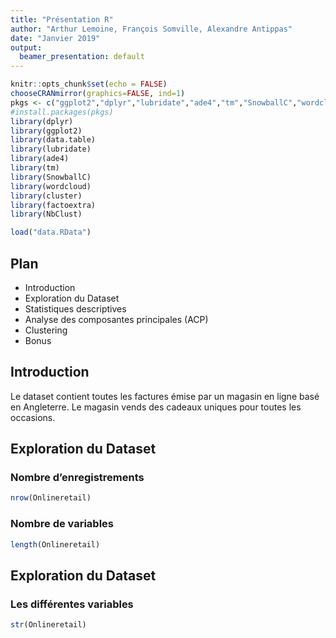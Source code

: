 ```yaml
---
title: "Présentation R"
author: "Arthur Lemoine, François Somville, Alexandre Antippas"
date: "Janvier 2019"
output:
  beamer_presentation: default
---
```


```r
knitr::opts_chunk$set(echo = FALSE)
chooseCRANmirror(graphics=FALSE, ind=1)
pkgs <- c("ggplot2","dplyr","lubridate","ade4","tm","SnowballC","wordcloud","cluster","factoextra","NbClust")
#install.packages(pkgs)
library(dplyr)
library(ggplot2)
library(data.table)
library(lubridate)
library(ade4)
library(tm)
library(SnowballC)
library(wordcloud)
library(cluster)
library(factoextra)
library(NbClust)
```

```r
load("data.RData")
```

## Plan
- Introduction
- Exploration du Dataset
- Statistiques descriptives
- Analyse des composantes principales (ACP)
- Clustering
- Bonus

## Introduction 
Le dataset contient toutes les factures émise par un magasin en ligne basé en Angleterre. Le magasin vends des cadeaux uniques pour toutes les occasions.

## Exploration du Dataset 
### Nombre d'enregistrements
```r
nrow(Onlineretail)
```
### Nombre de variables
```r
length(Onlineretail)
```

## Exploration du Dataset 
### Les différentes variables
```r
str(Onlineretail)
```

